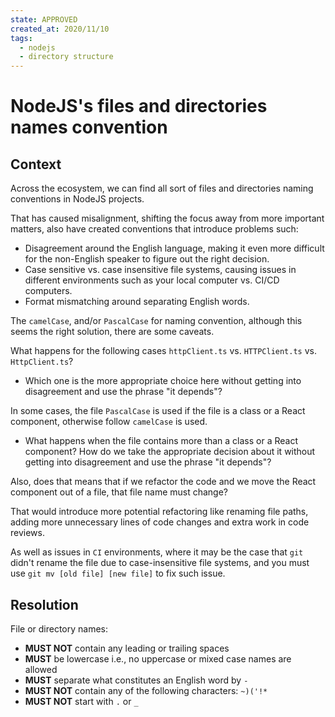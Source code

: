 ```yaml
---
state: APPROVED
created_at: 2020/11/10
tags:
  - nodejs
  - directory structure
---
```


# NodeJS's files and directories names convention

## Context

Across the ecosystem, we can find all sort of files and directories naming
conventions in NodeJS projects.

That has caused misalignment, shifting the focus away from more important
matters, also have created conventions that introduce problems such:

- Disagreement around the English language, making it even more difficult for the
  non-English speaker to figure out the right decision.
- Case sensitive vs. case insensitive file systems, causing issues in different
  environments such as your local computer vs. CI/CD computers.
- Format mismatching around separating English words.

The `camelCase`, and/or `PascalCase` for naming convention, although this seems
the right solution, there are some caveats.

What happens for the following cases `httpClient.ts` vs. `HTTPClient.ts` vs.
`HttpClient.ts`?

- Which one is the more appropriate choice here without getting into
  disagreement and use the phrase "it depends"?

In some cases, the file `PascalCase` is used if the file is a class or
a React component, otherwise follow `camelCase` is used.

- What happens when the file contains more than a class or a React component? How
  do we take the appropriate decision about it without getting into
  disagreement and use the phrase "it depends"?

Also, does that means that if we refactor the code and we move the React
component out of a file, that file name must change?

That would introduce more potential refactoring like renaming file paths,
adding more unnecessary lines of code changes and extra work in code reviews.

As well as issues in `CI` environments, where it may be the case that `git`
didn't rename the file due to case-insensitive file systems, and you must use
`git mv [old file] [new file]` to fix such issue.

## Resolution

File or directory names:

- **MUST NOT** contain any leading or trailing spaces
- **MUST** be lowercase i.e., no uppercase or mixed case names are allowed
- **MUST** separate what constitutes an English word by `-`
- **MUST NOT** contain any of the following characters: `~)('!*`
- **MUST NOT** start with `.` or `_`

